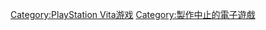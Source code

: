 {{DEFAULTSORT:PlayStation Vita}}
[[Category:PlayStation_Vita游戏|Category:PlayStation Vita游戏]]
[[Category:製作中止的電子遊戲|Category:製作中止的電子遊戲]]